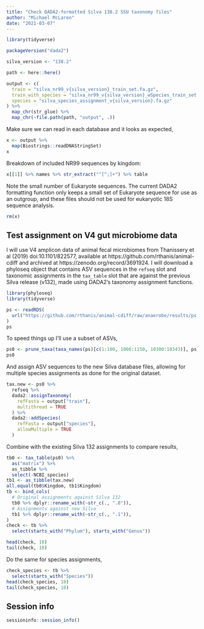 ```yaml
---
title: "Check DADA2-formatted Silva 138.2 SSU taxonomy files"
author: "Michael McLaren"
date: "2021-03-07"
---
```


```r
library(tidyverse)

packageVersion("dada2")

silva_version <- "138.2"

path <- here::here()
```

```r
output <- c(
  train = "silva_nr99_v{silva_version}_train_set.fa.gz",
  train_with_species = "silva_nr99_v{silva_version}_wSpecies_train_set.fa.gz",
  species = "silva_species_assignment_v{silva_version}.fa.gz"
) %>%
  map_chr(str_glue) %>%
  map_chr(~file.path(path, "output", .))
```

Make sure we can read in each database and it looks as expected,
```r
x <- output %>%
  map(Biostrings::readDNAStringSet)
x
```

Breakdown of included NR99 sequences by kingdom:
```r
x[[1]] %>% names %>% str_extract("^[^;]+") %>% table
```

Note the small number of Eukaryote sequences. 
The current DADA2 formatting function only keeps a small set of Eukaryote sequence for use as an outgroup, and these files should not be used for eukaryotic 18S sequence analysis.

```r
rm(x)
```

## Test assignment on V4 gut microbiome data

I will use V4 amplicon data of animal fecal microbiomes from Thanissery et al (2019) doi:10.1101/822577, available at https://github.com/rthanis/animal-cdiff and archived at https://zenodo.org/record/3691924. 
I will download a phyloseq object that contains ASV sequences in the `refseq` slot and taxonomic assignments in the `tax_table` slot that are against the previous Silva release (v132), made using DADA2's taxonomy assignment functions.
```r
library(phyloseq)
library(tidyverse)

ps <- readRDS(
  url("https://github.com/rthanis/animal-cdiff/raw/anaerobe/results/ps.Rds")
)
ps
```
To speed things up I'll use a subset of ASVs,
```r
ps0 <- prune_taxa(taxa_names(ps)[c(1:100, 1000:1150, 10300:10343)], ps)
ps0
```
And assign ASV sequences to the new Silva database files, allowing for multiple species assignments as done for the original dataset.
```r
tax.new <- ps0 %>%
  refseq %>%
  dada2::assignTaxonomy(
    refFasta = output["train"],
    multithread = TRUE
  ) %>%
  dada2::addSpecies(
    refFasta = output["species"],
    allowMultiple = TRUE
  )
```
Combine with the existing Silva 132 assignments to compare results,
```r
tb0 <- tax_table(ps0) %>%
  as("matrix") %>%
  as_tibble %>%
  select(-NCBI_species)
tb1 <- as_tibble(tax.new)
all.equal(tb0$Kingdom, tb1$Kingdom)
tb <- bind_cols(
  # Original assignments against Silva 132
  tb0 %>% dplyr::rename_with(~str_c(., ".0")), 
  # Assignments against new Silva
  tb1 %>% dplyr::rename_with(~str_c(., ".1")),
)
check <- tb %>%
  select(starts_with("Phylum"), starts_with("Genus"))
```
```r
head(check, 10)
tail(check, 10)
```

Do the same for species assignments,
```r
check_species <- tb %>%
  select(starts_with("Species"))
head(check_species, 10)
tail(check_species, 10)
```

## Session info

```r
sessioninfo::session_info()
```
